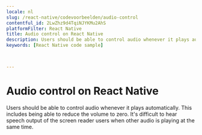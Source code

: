 ```yaml
---
locale: nl
slug: /react-native/codevoorbeelden/audio-control
contentful_id: 2LwZhz9d4TqiNJYKMu2AhS
platformFilter: React Native
title: Audio control on React Native
description: Users should be able to control audio whenever it plays automatically.
keywords: [React Native code sample]


	
---
```


# Audio control on React Native

Users should be able to control audio whenever it plays automatically. This includes being able to reduce the volume to zero. It's difficult to hear speech output of the screen reader users when other audio is playing at the same time.

<CodeSample id="media-audio-control" locale="nl" platform="react native"/>